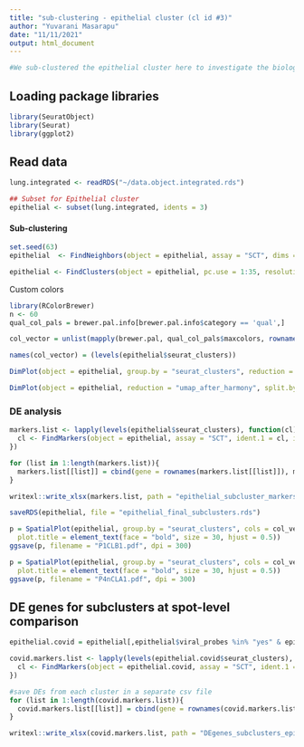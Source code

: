 ```yaml
---
title: "sub-clustering - epithelial cluster (cl id #3)"
author: "Yuvarani Masarapu"
date: "11/11/2021"
output: html_document
---
```


```r
#We sub-clustered the epithelial cluster here to investigate the biological changes occuring in the epithelial cell compartments.
```

## Loading package libraries
```r
library(SeuratObject)
library(Seurat)
library(ggplot2)
```


## Read data
```r
lung.integrated <- readRDS("~/data.object.integrated.rds")

## Subset for Epithelial cluster
epithelial <- subset(lung.integrated, idents = 3)
```

#### Sub-clustering
```r
set.seed(63)
epithelial  <- FindNeighbors(object = epithelial, assay = "SCT", dims = 1:35, k.param = 23, graph.name = "graph_afterHarmony", reduction = "harmony_sid")

epithelial <- FindClusters(object = epithelial, pc.use = 1:35, resolution = 0.2, save.SNN = T, do.sparse = T, graph.name = "graph_afterHarmony", random.seed = 3915, group.singletons = TRUE)
```

Custom colors
```r
library(RColorBrewer)
n <- 60
qual_col_pals = brewer.pal.info[brewer.pal.info$category == 'qual',]

col_vector = unlist(mapply(brewer.pal, qual_col_pals$maxcolors, rownames(qual_col_pals)))
```

```r
names(col_vector) = (levels(epithelial$seurat_clusters))

DimPlot(object = epithelial, group.by = "seurat_clusters", reduction = "umap_after_harmony", label = T, pt.size = 0.2, cols = col_vector[1:4]) + ggtitle("Seurat clusters distribution in UMAP")

DimPlot(object = epithelial, reduction = "umap_after_harmony", split.by = "sample_type", cols = col_vector[1:2]) + ggtitle("Visualise two sample types side-by-side")
```

### DE analysis
```r
markers.list <- lapply(levels(epithelial$seurat_clusters), function(cl){
  cl <- FindMarkers(object = epithelial, assay = "SCT", ident.1 = cl, ident.2 = NULL, test.use = "wilcox", min.cells.group = 2, random.seed = 47)
})

for (list in 1:length(markers.list)){
  markers.list[[list]] = cbind(gene = rownames(markers.list[[list]]), markers.list[[list]])
}

writexl::write_xlsx(markers.list, path = "epithelial_subcluster_markers.xlsx", col_names = TRUE, format_headers = TRUE)
```

```r
saveRDS(epithelial, file = "epithelial_final_subclusters.rds")
```

```r
p = SpatialPlot(epithelial, group.by = "seurat_clusters", cols = col_vector[1:2], images = "slice1", pt.size.factor = 1.2) + ggtitle("P1CL B1") + theme(
  plot.title = element_text(face = "bold", size = 30, hjust = 0.5))
ggsave(p, filename = "P1CLB1.pdf", dpi = 300)

p = SpatialPlot(epithelial, group.by = "seurat_clusters", cols = col_vector[1:2], images = "slice1.9", pt.size.factor = 1.2) + ggtitle("P4nCL A1") + theme(
  plot.title = element_text(face = "bold", size = 30, hjust = 0.5))
ggsave(p, filename = "P4nCLA1.pdf", dpi = 300)
```

## DE genes for subclusters at spot-level comparison
```r
epithelial.covid = epithelial[,epithelial$viral_probes %in% "yes" & epithelial$sample_type %in% "covid"]

covid.markers.list <- lapply(levels(epithelial.covid$seurat_clusters), function(cl){
  cl <- FindMarkers(object = epithelial.covid, assay = "SCT", ident.1 = "covid_spot", ident.2 = "no_covid_spot", subset.ident = cl, group.by = "spot_label" ,test.use = "wilcox", random.seed = 47, min.pct = 0.005)
})

#save DEs from each cluster in a separate csv file
for (list in 1:length(covid.markers.list)){
  covid.markers.list[[list]] = cbind(gene = rownames(covid.markers.list[[list]]), covid.markers.list[[list]])
}

writexl::write_xlsx(covid.markers.list, path = "DEgenes_subclusters_epithelialCluster_spotlevel.xlsx", col_names = TRUE, format_headers = TRUE)
```

